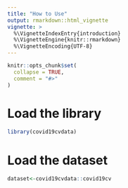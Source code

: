 ```yaml
---
title: "How to Use"
output: rmarkdown::html_vignette
vignette: >
  %\VignetteIndexEntry{introduction}
  %\VignetteEngine{knitr::rmarkdown}
  %\VignetteEncoding{UTF-8}
---
```


```r
knitr::opts_chunk$set(
  collapse = TRUE,
  comment = "#>"
)
```

# Load the library
```r
library(covid19cvdata)
```

# Load the dataset
```r
dataset<-covid19cvdata::covid19cv
```
